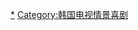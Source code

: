 {{Catnav|頁面分類|人类社会|文化|电视剧|各國電視劇|韓國電視劇|KBS連續劇}}
{{Catnav|頁面分類|...|电视节目|电视剧|各國電視劇|韓國電視劇|KBS連續劇}}
{{Catnav|頁面分類|...|电视|电视节目|韓國电视节目|韓國電視劇|KBS連續劇}}
{{Catnav|頁面分類|...|各國電視|韓國電視|韓國电视节目|韓國電視劇|KBS連續劇}}
{{Catnav|頁面分類|...|电视|各國電視|各國電視劇|韓國電視劇|KBS連續劇}}

{{catmore|KBS情境喜劇}}





[[Category:KBS電視劇|*]]
[[Category:韩国电视情景喜剧‎|Category:韩国电视情景喜剧‎]]